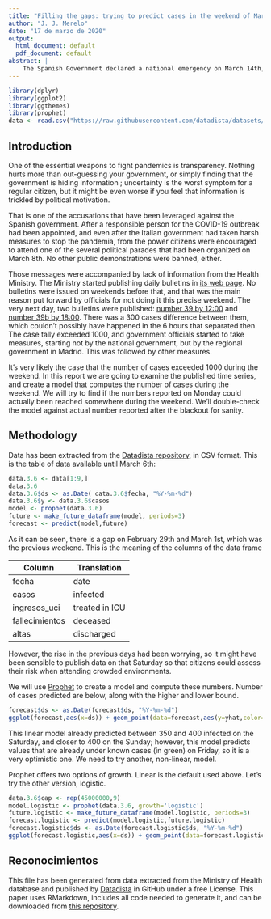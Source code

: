 ```yaml
---
title: "Filling the gaps: trying to predict cases in the weekend of March 7-8th in Spain"
author: "J. J. Merelo"
date: "17 de marzo de 2020"
output:
  html_document: default
  pdf_document: default
abstract: |
    The Spanish Government declared a national emergency on March 14th, 2020 due to the coronavirus outbreak. That weekend, daily updates of the Ministry of Health official Bulletins started to be produced on a daily basis. The previous week, during which a government-sponsored parade took place, there were no bulletins. In this report we will try to predict, on the basis of previously published data, the actual numbers of infected and deceased people that could have been published during that two-days blackout. We check the model by using it to predict the data when it was finally updated on March 9th.
---
```


```r
library(dplyr)
library(ggplot2)
library(ggthemes)
library(prophet)
data <- read.csv("https://raw.githubusercontent.com/datadista/datasets/master/COVID%2019/nacional_covid19.csv")
```

## Introduction

One of the essential weapons to fight pandemics is transparency. Nothing hurts more than out-guessing your government, or simply finding that the government is hiding information \cite{nishiura2020rate}; uncertainty is the worst symptom for a regular citizen, but it might be even worse if you feel that information is trickled by political motivation.

That is one of the accusations that have been leveraged against the Spanish government. After a responsible person for the COVID-19 outbreak had been appointed, and even after the Italian government had taken harsh measures to stop the pandemia, from the power citizens were encouraged to attend one of the several political parades that had been organized on March 8th. No other public demonstrations were banned, either.

Those messages were accompanied by lack of information from the Health Ministry. The Ministry started publishing daily bulletins in [its web page](https://www.mscbs.gob.es/profesionales/saludPublica/ccayes/alertasActual/nCov-China/situacionActual.htm). No bulletins were issued on weekends before that, and that was the main reason put forward by officials for not doing it this precise weekend. The very next day, two bulletins were published: [number 39 by 12:00](https://github.com/datadista/datasets/blob/master/COVID%2019/PDFs%20originales%20de%20resumen%20de%20situacio%CC%81n/Actualizacion_39_COVID-19.pdf) and [number 39b by 18:00](https://github.com/datadista/datasets/blob/master/COVID%2019/PDFs%20originales%20de%20resumen%20de%20situacio%CC%81n/Actualizacion_39B_COVID-19_18.00.pdf). There was a 300 cases difference between them, which couldn't possibly have happened in the 6 hours that separated then. The case tally exceeded 1000, and government officials started to take measures, starting not by the national government, but by the regional government in Madrid. This was followed by other measures.

It's very likely the case that the number of cases exceeded 1000 during the weekend. In this report we are going to examine the published time series, and create a model that computes the number of cases during the weekend. We will try to find if the numbers reported on Monday could actually been reached somewhere during the weekend. We'll double-check the model against actual number reported after the blackout for sanity.

## Methodology

Data has been extracted from the [Datadista repository](https://github.com/datadista/datasets), in CSV format. This is the table of data available until March 6th:

```r
data.3.6 <- data[1:9,]
data.3.6
data.3.6$ds <- as.Date( data.3.6$fecha, "%Y-%m-%d")
data.3.6$y <- data.3.6$casos
model <- prophet(data.3.6)
future <- make_future_dataframe(model, periods=3)
forecast <- predict(model,future)
```

As it can be seen, there is a gap on February 29th and March 1st, which was the previous weekend. This is the meaning of the columns of the data frame


| Column          | Translation    |
|-----------------|----------------|
| fecha           | date           |
| casos           | infected       |
| ingresos_uci    | treated in ICU |
| fallecimientos  | deceased       |
| altas           | discharged     |

However, the rise in the previous days had been worrying, so it might have been sensible to publish data on that Saturday so that citizens could assess their risk when attending crowded environments.

We will use [Prophet](https://facebook.github.io/prophet/) to create a model and compute these numbers. Number of cases predicted are below, along with the higher and lower bound.

```r
forecast$ds <- as.Date(forecast$ds, "%Y-%m-%d")
ggplot(forecast,aes(x=ds)) + geom_point(data=forecast,aes(y=yhat,color="Predicted"))+ geom_point(data=forecast,aes(y=yhat_upper,color="Upper limit")) + geom_point(data=data.3.6,aes(y=y,color="Real")) + theme_economist()
```

This linear model already predicted between 350 and 400 infected on the Saturday, and closer to 400 on the Sunday; however, this model predicts values that are already under known cases (in green) on Friday, so it is a very optimistic one. We need to try another, non-linear, model.

Prophet offers two options of growth. Linear is the default used above. Let's try the other version, logistic.

```r
data.3.6$cap <- rep(45000000,9)
model.logistic <- prophet(data.3.6, growth='logistic')
future.logistic <- make_future_dataframe(model.logistic, periods=3)
forecast.logistic <- predict(model.logistic,future.logistic)
forecast.logistic$ds <- as.Date(forecast.logistic$ds, "%Y-%m-%d")
ggplot(forecast.logistic,aes(x=ds)) + geom_point(data=forecast.logistic,aes(y=yhat,color="Predicted"))+ geom_point(data=forecast.logistic,aes(y=yhat_upper,color="Upper limit")) + geom_point(data=data.3.6,aes(y=y,color="Real")) + theme_economist()

```

## Reconocimientos

This file has been generated from data extracted from the Ministry of Health database and published by [Datadista](https://github.com/datadista/datasets) in GitHub under a free License. This paper uses RMarkdown, includes all code needed to generate it, and can be downloaded from [this repository](https://github.com/JJ/covid-reports).
